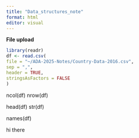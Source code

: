 ```yaml
---
title: "Data_structures_note"
format: html
editor: visual
---
```

**File upload **

```r
library(readr)
df <- read.csv(
file = "~/ADA-2025-Notes/Country-Data-2016.csv",
sep = ",",
header = TRUE,
stringsAsFactors = FALSE
)

```

ncol(df)
nrow(df)

head(df)
str(df)

names(df)

hi there